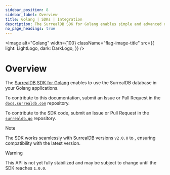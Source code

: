 ```yaml
---
sidebar_position: 8
sidebar_label: Overview
title: Golang | SDKs | Integration
description: The SurrealDB SDK for Golang enables simple and advanced querying of a remote or embedded database.
no_page_headings: true
---
```



<Image
    alt="Golang"
    width={100}
    className="flag-image-title"
    src={{
        light: LightLogo,
        dark: DarkLogo,
    }}
/>

# Overview

The [SurrealDB SDK for Golang](https://pkg.go.dev/github.com/surrealdb/surrealdb.go) enables to use the SurrealDB database in your Golang applications.

To contribute to this documentation, submit an Issue or Pull Request in the [`docs.surrealdb.com`](https://github.com/surrealdb/docs.surrealdb.com) repository.

To contribute to the SDK code, submit an Issue or Pull Request in the [`surrealdb.go`](https://github.com/surrealdb/surrealdb.go) repository.

> [!NOTE]
> The SDK works seamlessly with SurrealDB versions `v2.0.0` to <Version />, ensuring compatibility with the latest version.

> [!WARNING]
> This API is not yet fully stabilized and may be subject to change until the SDK reaches `1.0.0`.
